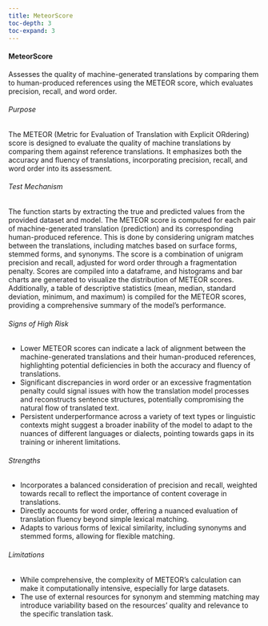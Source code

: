 ```yaml
---
title: MeteorScore
toc-depth: 3
toc-expand: 3
---
```






 
#### MeteorScore

Assesses the quality of machine-generated translations by comparing them to human-produced references using the
METEOR score, which evaluates precision, recall, and word order.

###### Purpose

The METEOR (Metric for Evaluation of Translation with Explicit ORdering) score is designed to evaluate the quality
of machine translations by comparing them against reference translations. It emphasizes both the accuracy and
fluency of translations, incorporating precision, recall, and word order into its assessment.

###### Test Mechanism

The function starts by extracting the true and predicted values from the provided dataset and model. The METEOR
score is computed for each pair of machine-generated translation (prediction) and its corresponding human-produced
reference. This is done by considering unigram matches between the translations, including matches based on surface
forms, stemmed forms, and synonyms. The score is a combination of unigram precision and recall, adjusted for word
order through a fragmentation penalty. Scores are compiled into a dataframe, and histograms and bar charts are
generated to visualize the distribution of METEOR scores. Additionally, a table of descriptive statistics (mean,
median, standard deviation, minimum, and maximum) is compiled for the METEOR scores, providing a comprehensive
summary of the model's performance.

###### Signs of High Risk

- Lower METEOR scores can indicate a lack of alignment between the machine-generated translations and their
human-produced references, highlighting potential deficiencies in both the accuracy and fluency of translations.
- Significant discrepancies in word order or an excessive fragmentation penalty could signal issues with how the
translation model processes and reconstructs sentence structures, potentially compromising the natural flow of
translated text.
- Persistent underperformance across a variety of text types or linguistic contexts might suggest a broader
inability of the model to adapt to the nuances of different languages or dialects, pointing towards gaps in its
training or inherent limitations.

###### Strengths

- Incorporates a balanced consideration of precision and recall, weighted towards recall to reflect the importance
of content coverage in translations.
- Directly accounts for word order, offering a nuanced evaluation of translation fluency beyond simple lexical
matching.
- Adapts to various forms of lexical similarity, including synonyms and stemmed forms, allowing for flexible
matching.

###### Limitations

- While comprehensive, the complexity of METEOR's calculation can make it computationally intensive, especially for
large datasets.
- The use of external resources for synonym and stemming matching may introduce variability based on the resources'
quality and relevance to the specific translation task.




 